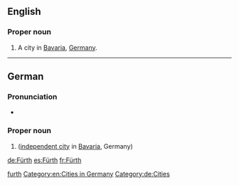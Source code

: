 {{also|forth|furth}}
==English==
{{wikipedia}}

===Proper noun===
{{en-proper noun}}

# A city in [[Bavaria]], [[Germany]].

[[Category:English terms spelled with Ü|furth]]
[[Category:en:Cities in Germany]]

----

==German==
{{wikipedia|lang=de}}

===Pronunciation===
* {{audio|De-Fürth.OGG|Audio|lang=de}}

===Proper noun===
{{de-proper noun}}

# {{l|en|Fürth}} ([[independent city]] in [[Bavaria]], Germany)

[[Category:de:Cities]]

[[de:Fürth]]
[[es:Fürth]]
[[fr:Fürth]]